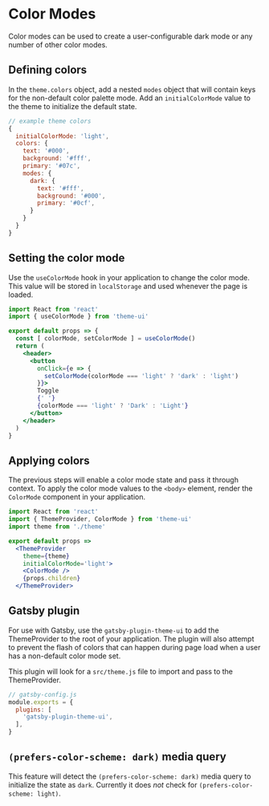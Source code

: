 

# Color Modes

Color modes can be used to create a user-configurable dark mode or any number of other color modes.

## Defining colors

In the `theme.colors` object, add a nested `modes` object that will contain keys for the non-default color palette mode.
Add an `initialColorMode` value to the theme to initialize the default state.

```js
// example theme colors
{
  initialColorMode: 'light',
  colors: {
    text: '#000',
    background: '#fff',
    primary: '#07c',
    modes: {
      dark: {
        text: '#fff',
        background: '#000',
        primary: '#0cf',
      }
    }
  }
}
```

## Setting the color mode

Use the `useColorMode` hook in your application to change the color mode.
This value will be stored in `localStorage` and used whenever the page is loaded.

```jsx
import React from 'react'
import { useColorMode } from 'theme-ui'

export default props => {
  const [ colorMode, setColorMode ] = useColorMode()
  return (
    <header>
      <button
        onClick={e => {
          setColorMode(colorMode === 'light' ? 'dark' : 'light')
        }}>
        Toggle
        {' '}
        {colorMode === 'light' ? 'Dark' : 'Light'}
      </button>
    </header>
  )
}
```

## Applying colors

The previous steps will enable a color mode state and pass it through context.
To apply the color mode values to the `<body>` element, render the `ColorMode` component in your application.

```jsx
import React from 'react'
import { ThemeProvider, ColorMode } from 'theme-ui'
import theme from './theme'

export default props =>
  <ThemeProvider
    theme={theme}
    initialColorMode='light'>
    <ColorMode />
    {props.children}
  </ThemeProvider>

```

## Gatsby plugin

For use with Gatsby, use the `gatsby-plugin-theme-ui` to add the ThemeProvider to the root of your application.
The plugin will also attempt to prevent the flash of colors that can happen during page load when a user has a non-default color mode set.

This plugin will look for a `src/theme.js` file to import and pass to the ThemeProvider.

```js
// gatsby-config.js
module.exports = {
  plugins: [
    'gatsby-plugin-theme-ui',
  ],
}
```

## `(prefers-color-scheme: dark)` media query

This feature will detect the `(prefers-color-scheme: dark)` media query to initialize the state as `dark`.
Currently it does *not* check for `(prefers-color-scheme: light)`.

